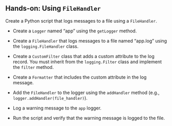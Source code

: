 ## Hands-on: Using `FileHandler` {.exercise}

Create a Python script that logs messages to a file using a `FileHandler`.  

- Create a `Logger` named "app" using the `getLogger` method.
- Create a `FileHandler` that logs messages to a file named "app.log" using the `logging.FileHandler` class.
- Create a `CustomFilter` class that adds a custom attribute to the log record. You must inherit from the `logging.Filter` class and implement the `filter` method.
- Create a `Formatter` that includes the custom attribute in the log message.
- Add the `FileHandler` to the logger using the `addHandler` method (e.g., `logger.addHandler(file_handler)`).

- Log a warning message to the `app` logger.
- Run the script and verify that the warning message is logged to the file.
